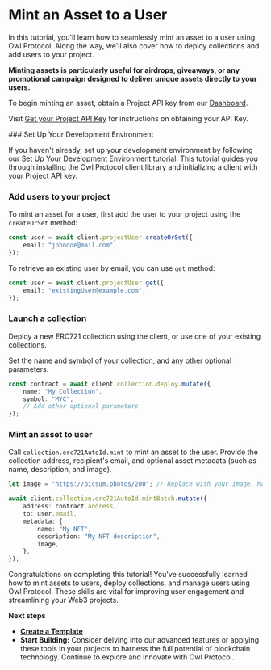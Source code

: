 
# Mint an Asset to a User

In this tutorial, you'll learn how to seamlessly mint an asset to a user using Owl Protocol. Along the way, we'll also cover how to deploy collections and add users to your project.

**Minting assets is particularly useful for airdrops, giveaways, or any promotional campaign designed to deliver unique assets directly to your users.**

To begin minting an asset, obtain a Project API key from our [Dashboard](https://dashboard.owlprotocol.xyz/).

Visit [Get your Project API Key](/dashboard-docs/get-api-key) for instructions on obtaining your API Key.

<Steps>
### Set Up Your Development Environment

If you haven't already, set up your development environment by following our [Set Up Your Development Environment](/api-docs/development-environment) tutorial. This tutorial guides you through installing the Owl Protocol client library and initializing a client with your Project API key.

### Add users to your project

To mint an asset for a user, first add the user to your project using the `createOrSet` method:

```typescript
const user = await client.projectUser.createOrSet({
    email: "johndoe@mail.com",
});
```

To retrieve an existing user by email, you can use `get` method:

```typescript
const user = await client.projectUser.get({
    email: "existingUser@example.com",
});
```

### Launch a collection

Deploy a new ERC721 collection using the client, or use one of your existing collections.

Set the name and symbol of your collection, and any other optional parameters.

```typescript
const contract = await client.collection.deploy.mutate({
    name: "My Collection",
    symbol: "MYC",
    // Add other optional parameters
});
```

### Mint an asset to user

Call `collection.erc721AutoId.mint` to mint an asset to the user. Provide the collection address, recipient's email, and optional asset metadata (such as name, description, and image).

```typescript
let image = "https://picsum.photos/200"; // Replace with your image. Make sure the image is properly hosted online.

await client.collection.erc721AutoId.mintBatch.mutate({
    address: contract.address,
    to: user.email,
    metadata: {
        name: "My NFT",
        description: "My NFT description",
        image,
    },
});
```

</Steps>

Congratulations on completing this tutorial! You've successfully learned how to mint assets to users, deploy collections, and manage users using Owl Protocol. These skills are vital for improving user engagement and streamlining your Web3 projects.

**Next steps**

-   **[Create a Template](api-docs/create-template)**
-   **Start Building:** Consider delving into our advanced features or applying these tools in your projects to harness the full potential of blockchain technology. Continue to explore and innovate with Owl Protocol.

